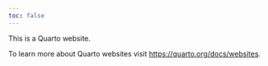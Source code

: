 ```yaml
---
toc: false
---
```


This is a Quarto website.

To learn more about Quarto websites visit <https://quarto.org/docs/websites>.

